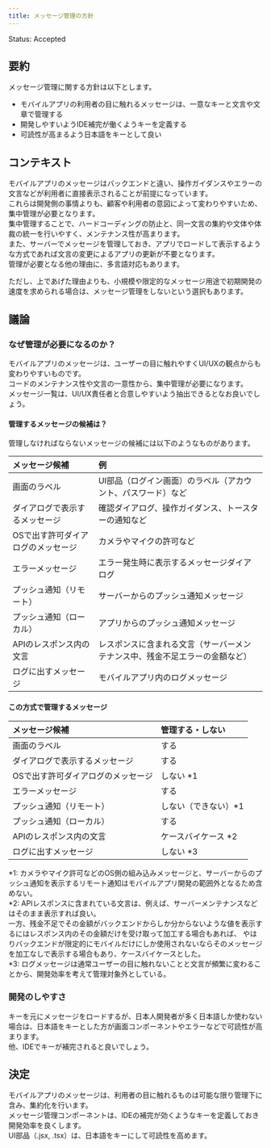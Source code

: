 ```yaml
---
title: メッセージ管理の方針
---
```


Status: Accepted

<!--
Proposed: 提案中
Accepted: 採用
Rejected: 却下
Superseded: 廃止
-->

## 要約

メッセージ管理に関する方針は以下とします。
- モバイルアプリの利用者の目に触れるメッセージは、一意なキーと文言や文章で管理する
- 開発しやすいようIDE補完が働くようキーを定義する
- 可読性が高まるよう日本語をキーとして良い

## コンテキスト

モバイルアプリのメッセージはバックエンドと違い、操作ガイダンスやエラーの文言などが利用者に直接表示されることが前提になっています。  
これらは開発側の事情よりも、顧客や利用者の意図によって変わりやすいため、集中管理が必要となります。  
集中管理することで、ハードコーディングの防止と、同一文言の集約や文体や体裁の統一を行いやすく、メンテナンス性が高まります。  
また、サーバーでメッセージを管理しておき、アプリでロードして表示するような方式であれば文言の変更によるアプリの更新が不要となります。  
管理が必要となる他の理由に、多言語対応もあります。

ただし、上であげた理由よりも、小規模や限定的なメッセージ用途で初期開発の速度を求められる場合は、メッセージ管理をしないという選択もあります。

## 議論

### なぜ管理が必要になるのか？
モバイルアプリのメッセージは、ユーザーの目に触れやすくUI/UXの観点からも変わりやすいものです。  
コードのメンテナンス性や文言の一意性から、集中管理が必要になります。  
メッセージ一覧は、UI/UX責任者と合意しやすいよう抽出できるとなお良いでしょう。  

#### 管理するメッセージの候補は？
管理しなければならないメッセージの候補には以下のようなものがあります。  

|メッセージ候補|例|
|:--|:--|
|画面のラベル|UI部品（ログイン画面）のラベル（アカウント、パスワード）など|
|ダイアログで表示するメッセージ|確認ダイアログ、操作ガイダンス、トースターの通知など|
|OSで出す許可ダイアログのメッセージ|カメラやマイクの許可など|
|エラーメッセージ|エラー発生時に表示するメッセージダイアログ|
|プッシュ通知（リモート）|サーバーからのプッシュ通知メッセージ|
|プッシュ通知（ローカル）|アプリからのプッシュ通知メッセージ|
|APIのレスポンス内の文言|レスポンスに含まれる文言（サーバーメンテナンス中、残金不足エラーの金額など）|
|ログに出すメッセージ|モバイルアプリ内のログメッセージ|

#### この方式で管理するメッセージ

|メッセージ候補|管理する・しない|
|:--|:--|
|画面のラベル|する|
|ダイアログで表示するメッセージ|する|
|OSで出す許可ダイアログのメッセージ|しない *1|
|エラーメッセージ|する|
|プッシュ通知（リモート）|しない（できない）*1|
|プッシュ通知（ローカル）|する|
|APIのレスポンス内の文言|ケースバイケース *2|
|ログに出すメッセージ|しない *3|

*1: カメラやマイク許可などのOS側の組み込みメッセージと、サーバーからのプッシュ通知を表示するリモート通知はモバイルアプリ開発の範囲外となるため含めない。  
*2: APIレスポンスに含まれている文言は、例えば、サーバーメンテナンスなどはそのまま表示すれば良い。  
一方、残金不足でその金額がバックエンドからしか分からないような値を表示するにはレスポンス内のその金額だけを受け取って加工する場合もあれば、
やはりバックエンドが限定的にモバイルだけにしか使用されないならそのメッセージを加工なしで表示する場合もあり、ケースバイケースとした。  
*3: ログメッセージは通常ユーザーの目に触れないことと文言が頻繁に変わることから、開発効率を考えて管理対象外としている。  

### 開発のしやすさ

キーを元にメッセージをロードするが、日本人開発者が多く日本語しか使わない場合は、日本語をキーとした方が画面コンポーネントやエラーなどで可読性が高まります。  
他、IDEでキーが補完されると良いでしょう。

## 決定

モバイルアプリのメッセージは、利用者の目に触れるものは可能な限り管理下に含み、集約化を行います。  
メッセージ管理コンポーネントは、IDEの補完が効くようなキーを定義しておき開発効率を良くします。  
UI部品（.jsx, .tsx）は、日本語をキーにして可読性を高めます。  